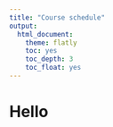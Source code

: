 ```yaml
---
title: "Course schedule"
output:
  html_document:
    theme: flatly
    toc: yes
    toc_depth: 3
    toc_float: yes
---
```


# Hello



